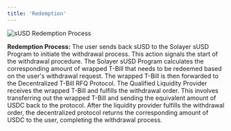```yaml
---
title: 'Redemption'
---
```


![sUSD Redemption Process](/images/diagrams/redemption_susd.png)

**Redemption Process:**
<Steps>
<Step title="User Sends Back sUSD to Kickoff Withdrawal:">
    The user sends back sUSD to the Solayer sUSD Program to initiate the withdrawal process. This action signals the start of the withdrawal procedure.
</Step>
<Step title="Protocol Calculates and Sends Wrapped T-Bill:">
    The Solayer sUSD Program calculates the corresponding amount of wrapped T-Bill that needs to be redeemed based on the user's withdrawal request. The wrapped T-Bill is then forwarded to the Decentralized T-Bill RFQ Protocol.
</Step>
<Step title="Qualified Liquidity Provider Fulfills the Withdrawal Order:">
    The Qualified Liquidity Provider receives the wrapped T-Bill and fulfills the withdrawal order. This involves transferring out the wrapped T-Bill and sending the equivalent amount of USDC back to the protocol.
</Step>
<Step title="USDC Returned to the User:">
    After the liquidity provider fulfills the withdrawal order, the decentralized protocol returns the corresponding amount of USDC to the user, completing the withdrawal process.
</Step>
</Steps>

